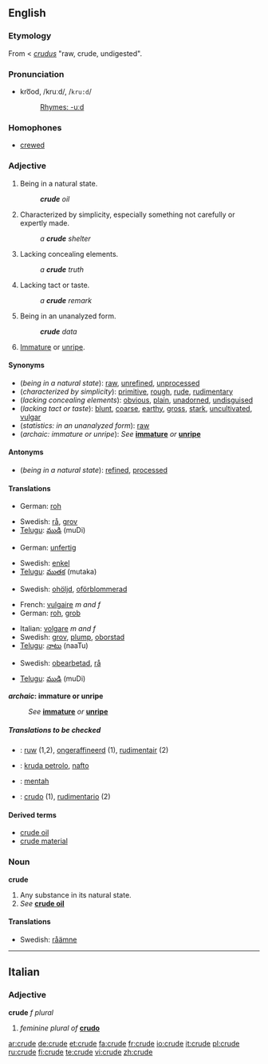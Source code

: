 {{wikipedia|dab=crude}}
==English==

===Etymology===
From {{ME.}} < {{L.}} ''[[crudus]]'' "raw, crude, undigested".

===Pronunciation===
*kro͞od, /kruːd/, /<tt>kru:d</tt>/
*:[[Rhymes:English:-uːd|Rhymes: -uːd]]

===Homophones===
*[[crewed]]

===Adjective===
{{en-adj-er-e|crud|e}}

# Being in a natural state.
#:'''''crude''' oil''
# Characterized by simplicity, especially something not carefully or expertly made.
#:''a '''crude''' shelter''
# Lacking concealing elements.
#:''a '''crude''' truth''
# Lacking tact or taste.
#:''a '''crude''' remark''
# {{statistics}} Being in an unanalyzed form.
#:'''''crude''' data''
# {{archaic}} [[immature|Immature]] or [[unripe]].

====Synonyms====
*(''being in a natural state''): [[raw]], [[unrefined]], [[unprocessed]]
*(''characterized by simplicity''): [[primitive]], [[rough]], [[rude]], [[rudimentary]]
*(''lacking concealing elements''): [[obvious]], [[plain]], [[unadorned]], [[undisguised]]
*(''lacking tact or taste''): [[blunt]], [[coarse]], [[earthy]], [[gross]], [[stark]], [[uncultivated]], [[vulgar]]
*(''statistics: in an unanalyzed form''): [[raw]]
*(''archaic: immature or unripe''): ''See'' '''[[immature]]''' ''or'' '''[[unripe]]'''

====Antonyms====
*(''being in a natural state''): [[refined]], [[processed]]

====Translations====

{{trans-top|being in a natural state}}
*German: [[roh]]
{{trans-mid}}
*Swedish: [[rå]], [[grov]]
*[[Telugu]]: [[ముడి]] (muDi)
{{trans-bottom}}

{{trans-top|characterized by simplicity}}
*German: [[unfertig]]
{{trans-mid}}
*Swedish: [[enkel]]
*[[Telugu]]: [[ముతక]] (mutaka)
{{trans-bottom}}

{{trans-top|lacking concealing elements}}
{{trans-mid}}
*Swedish: [[ohöljd]], [[oförblommerad]]
{{trans-bottom}}

{{trans-top|lacking tact or taste}}
*French: [[vulgaire]] ''m and f''
*German: [[roh]], [[grob]]
{{trans-mid}}
*Italian: [[volgare]] ''m and f''
*Swedish: [[grov]], [[plump]], [[oborstad]]
*[[Telugu]]: [[నాటు]] (naaTu)
{{trans-bottom}}

{{trans-top|statistics: in an unanalyzed form}}
*Swedish: [[obearbetad]], [[rå]]
{{trans-mid}}
*[[Telugu]]: [[ముడి]] (muDi)
{{trans-bottom}}

'''''archaic'': immature or unripe'''
:''See'' '''[[immature]]''' ''or'' '''[[unripe]]'''

=====Translations to be checked=====
<!--Remove this section once all of the translations below have been moved into the tables above.-->
{{checktrans}}

*{{ttbc|Dutch}}: [[ruw]] (1,2), [[ongeraffineerd]] (1), [[rudimentair]] (2)
*{{ttbc|Esperanto}}: [[kruda petrolo]], [[nafto]]
*{{ttbc|Indonesian}}: [[mentah]]
*{{ttbc|Spanish}}: [[crudo]] (1), [[rudimentario]] (2)

====Derived terms====
*[[crude oil]]
*[[crude material]]

===Noun===
'''crude'''

# Any substance in its natural state.
# ''See'' '''[[crude oil]]'''

====Translations====

{{trans-top|any substance in its natural state}}
{{trans-mid}}
*Swedish: [[råämne]] {{n}}
{{trans-bottom}}

----

==Italian==

===Adjective===
'''crude''' ''f plural''

# ''feminine plural of'' '''[[crudo#Italian|crudo]]'''

[[ar:crude]]
[[de:crude]]
[[et:crude]]
[[fa:crude]]
[[fr:crude]]
[[io:crude]]
[[it:crude]]
[[pl:crude]]
[[ru:crude]]
[[fi:crude]]
[[te:crude]]
[[vi:crude]]
[[zh:crude]]